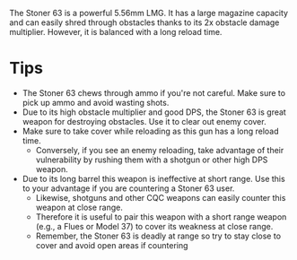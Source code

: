 
The Stoner 63 is a powerful 5.56mm LMG. It has a large magazine capacity and can easily shred through obstacles thanks
to its 2x obstacle damage multiplier. However, it is balanced with a long reload time.

# Tips

- The Stoner 63 chews through ammo if you're not careful. Make sure to pick up ammo and avoid wasting shots.
- Due to its high obstacle multiplier and good DPS, the Stoner 63 is great weapon for destroying obstacles. Use it to clear out enemy cover.
- Make sure to take cover while reloading as this gun has a long reload time.
  - Conversely, if you see an enemy reloading, take advantage of their vulnerability by rushing them with a shotgun or other high DPS weapon.
- Due to its long barrel this weapon is ineffective at short range. Use this to your advantage if you are countering a Stoner 63 user.
  - Likewise, shotguns and other CQC weapons can easily counter this weapon at close range.
  - Therefore it is useful to pair this weapon with a short range weapon (e.g., a <Link href="/weapons/guns/flues">Flues</Link> or <Link href="/weapons/guns/model_37">Model 37</Link>) to cover its weakness at close range.
  - Remember, the Stoner 63 is deadly at range so try to stay close to cover and avoid open areas if countering
